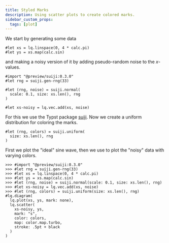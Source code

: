 ```yaml
---
title: Styled Marks
description: Using scatter plots to create colored marks. 
sidebar_custom_props:
  tags: [plot]
---
```




We start by generating some data
```typ
#let xs = lq.linspace(0, 4 * calc.pi)
#let ys = xs.map(calc.sin)
```
and making a noisy version of it by adding pseudo-random noise to the $x$-values. 
```typ
#import "@preview/suiji:0.3.0"
#let rng = suiji.gen-rng(33)

#let (rng, noise) = suiji.normal(
  scale: 0.1, size: xs.len(), rng
)

#let xs-noisy = lq.vec.add(xs, noise)
``` 
For this we use the Typst package [suiji](https://typst.app/universe/package/suiji/). Now we create a uniform distribution for coloring the marks. 
```typ
#let (rng, colors) = suiji.uniform(
  size: xs.len(), rng
)
```
First we plot the "ideal" sine wave, then we use <Crossref target="scatter" /> to plot the "noisy" data with varying colors. 
```example
>>> #import "@preview/suiji:0.3.0"
>>> #let rng = suiji.gen-rng(33)
>>> #let xs = lq.linspace(0, 4 * calc.pi)
>>> #let ys = xs.map(calc.sin)
>>> #let (rng, noise) = suiji.normal(scale: 0.1, size: xs.len(), rng)
>>> #let xs-noisy = lq.vec.add(xs, noise)
>>> #let (rng, colors) = suiji.uniform(size: xs.len(), rng)
#lq.diagram(
  lq.plot(xs, ys, mark: none), 
  lq.scatter(
    xs-noisy, ys,
    mark: "s",
    color: colors,
    map: color.map.turbo,
    stroke: .5pt + black
  )
)
```